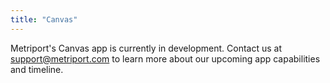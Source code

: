 ```yaml
---
title: "Canvas"
---
```


Metriport's Canvas app is currently in development. Contact us at support@metriport.com to learn more about our upcoming app capabilities and timeline.
